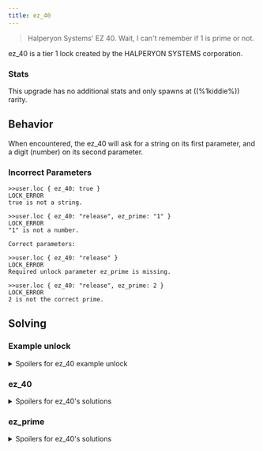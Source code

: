 ```yaml
---
title: ez_40
---
```


> Halperyon Systems' EZ 40. Wait, I can't remember if 1 is prime or not.

ez_40 is a tier 1 lock created by the HALPERYON SYSTEMS corporation.

### Stats

This upgrade has no additional stats and only spawns at ((%1kiddie%)) rarity.

## Behavior

When encountered, the ez_40 will ask for a string on its first parameter, and a digit (number) on its second parameter.

### Incorrect Parameters

```
>>user.loc { ez_40: true }
LOCK_ERROR
true is not a string.

>>user.loc { ez_40: "release", ez_prime: "1" }
LOCK_ERROR
"1" is not a number.

Correct parameters:

>>user.loc { ez_40: "release" }
LOCK_ERROR
Required unlock parameter ez_prime is missing.

>>user.loc { ez_40: "release", ez_prime: 2 }
LOCK_ERROR
2 is not the correct prime.
```

## Solving

### Example unlock

<details>
  <summary>Spoilers for ez_40 example unlock</summary>

```
>>user.loc { ez_40: "release", ez_prime: 43 }
WARNING: BINMAT security shell inactive. Intelligent defense system offline.
LOCK_UNLOCKED
System <user> breached.
Connection terminated.
```

</details>

### ez_40

<details>
  <summary>Spoilers for ez_40's solutions</summary>

Possible strings for first parameter: "open", "unlock", "release"

</details>

### ez_prime

<details>
  <summary>Spoilers for ez_40's solutions</summary>

Possible digits for second parameter: 2, 3, 5, 7, 11, 13, 17, 19, 23, 29, 31, 37, 41, 43, 47, 53,
59, 61, 67, 71, 73, 79, 83, 89, 97

</details>
